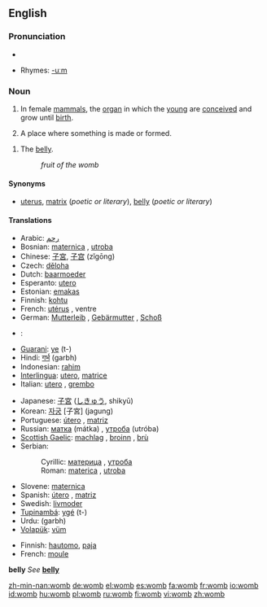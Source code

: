 ==English==

===Pronunciation===
*{{audio|en-us-womb.ogg|Audio (US)}}

*Rhymes: [[Rhymes:English:-uːm|-uːm]]

===Noun===
{{en-noun}}

# {{anatomy}} In female [[mammal]]s, the [[organ]] in which the [[young]] are [[conceive]]d and grow until [[birth]].
# {{figuratively}} A place where something is made or formed.
<!--# matrix this is a literary synonym for "womb"-->
# {{figuratively}} The [[belly]].<!--Is this just a literary synonym for womb?-->
#:''fruit of the womb''

====Synonyms====
*{{i-c|organ in mammals}} [[uterus]], [[matrix]] (''poetic or literary''), [[belly]] (''poetic or literary'')

====Translations====

{{trans-top|organ in mammals}}
*Arabic: [[رحم]]
*Bosnian: [[maternica]] {{f}}, [[utroba]] {{f}}
*Chinese: [[子宮]], [[子宫]] (zǐgōng)
*Czech: [[děloha]] {{f}}
*Dutch: [[baarmoeder]]
*Esperanto: [[utero]]
*Estonian: [[emakas]]
*Finnish: [[kohtu]]
*French: [[utérus]] {{m}}, ventre {{m}}
*German: [[Mutterleib]] {{m}}, [[Gebärmutter]] {{f}}, [[Schoß]] {{m}}
*{{el}}: {{t|el|μήτρα|f}}
*[[Guarani]]: [[ye]] (t-)
*Hindi: [[गर्भ]] (garbh) {{m}}
*Indonesian: [[rahim]]
*[[Interlingua]]: [[utero]], [[matrice]]
*Italian: [[utero#Italian|utero]] {{m}}, [[grembo]] {{m}}
{{trans-mid}}
*Japanese: [[子宮]] ([[しきゅう]], shikyū)
*Korean: [[자궁]] [子宮] (jagung)
*Portuguese: [[útero]] {{m}}, [[matriz]] {{f}}
*Russian: [[матка]] (mátka) {{f}}, [[утроба]] (utróba) {{f}}
*[[Scottish Gaelic]]: [[machlag]] {{f}}, [[broinn]] {{f}}, [[brù]] {{f}}
*Serbian:
*:Cyrillic: [[материца]] {{f}}, [[утроба]] {{f}}
*:Roman: [[materica]] {{f}}, [[utroba]] {{f}}
*Slovene: [[maternica]] {{f}}
*Spanish: [[útero]] {{m}}, [[matriz]] {{f}}
*Swedish: [[livmoder]] {{c}}
*[[Tupinambá]]: [[ygé]] (t-)
*Urdu: {{URchar|[[گربھ]]}} (garbh) {{m}}
*[[Volapük]]: [[vüm]]
{{trans-bottom}}

{{trans-top|figuratively: place where something is made or formed}}
*Finnish: [[hautomo]], [[paja#Finnish|paja]]
*French: [[moule]] {{m}}
{{trans-mid}}

{{trans-bottom}}

'''belly'''
''See'' '''[[belly]]'''

[[zh-min-nan:womb]]
[[de:womb]]
[[el:womb]]
[[es:womb]]
[[fa:womb]]
[[fr:womb]]
[[io:womb]]
[[id:womb]]
[[hu:womb]]
[[pl:womb]]
[[ru:womb]]
[[fi:womb]]
[[vi:womb]]
[[zh:womb]]